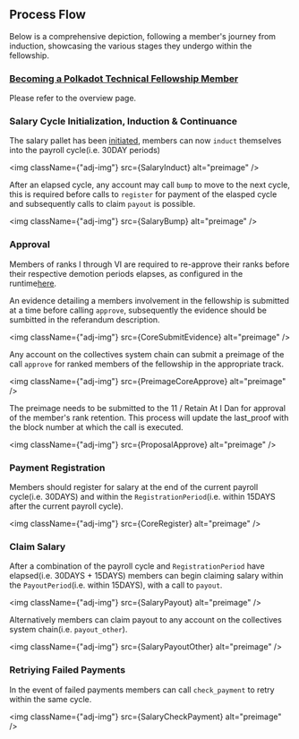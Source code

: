 
## Process Flow

Below is a comprehensive depiction, following a member's journey from induction, showcasing the various stages they undergo within the fellowship.

### [Becoming a Polkadot Technical Fellowship Member](https://polkadot-fellows.github.io/dashboard/#/membership)

Please refer to the overview page.

### Salary Cycle Initialization, Induction & Continuance

The salary pallet has been [initiated](https://collectives.statescan.io/#/extrinsics/2983655-2), members can now `induct` themselves into the payroll cycle(i.e. 30DAY periods)

<img className={"adj-img"} src={SalaryInduct} alt="preimage" />

After an elapsed cycle, any account may call `bump` to move to the next cycle, this is required before calls to `register` for payment of the elasped cycle and subsequently calls to claim `payout` is possible.

<img className={"adj-img"} src={SalaryBump} alt="preimage" />

### Approval

Members of ranks I through VI are required to re-approve their ranks before their respective demotion periods elapses, as configured in the runtime[here](https://github.com/polkadot-fellows/runtimes/issues/111#issuecomment-1872941849).

An evidence detailing a members involvement in the fellowship is submitted at a time before calling `approve`, subsequently the evidence should be sumbitted in the referandum description.

<img className={"adj-img"} src={CoreSubmitEvidence} alt="preimage" />

Any account on the collectives system chain can submit a preimage of the call `approve` for ranked members of the fellowship in the appropriate track.

<img className={"adj-img"} src={PreimageCoreApprove} alt="preimage" />

The preimage needs to be submitted to the 11 / Retain At I Dan for approval of the member's rank retention. This process will update the last_proof with the block number at which the call is executed.

<img className={"adj-img"} src={ProposalApprove} alt="preimage" />

### Payment Registration

Members should register for salary at the end of the current payroll cycle(i.e. 30DAYS) and within the `RegistrationPeriod`(i.e. within 15DAYS after the current payroll cycle).

<img className={"adj-img"} src={CoreRegister} alt="preimage" />

### Claim Salary

After a combination of the payroll cycle and `RegistrationPeriod` have elapsed(i.e. 30DAYS + 15DAYS) members can begin claiming salary within the `PayoutPeriod`(i.e. within 15DAYS), with a call to `payout`.

<img className={"adj-img"} src={SalaryPayout} alt="preimage" />

Alternatively members can claim payout to any account on the collectives system chain(i.e. `payout_other`).

<img className={"adj-img"} src={SalaryPayoutOther} alt="preimage" />

### Retriying Failed Payments

In the event of failed payments members can call `check_payment` to retry within the same cycle.

<img className={"adj-img"} src={SalaryCheckPayment} alt="preimage" />
